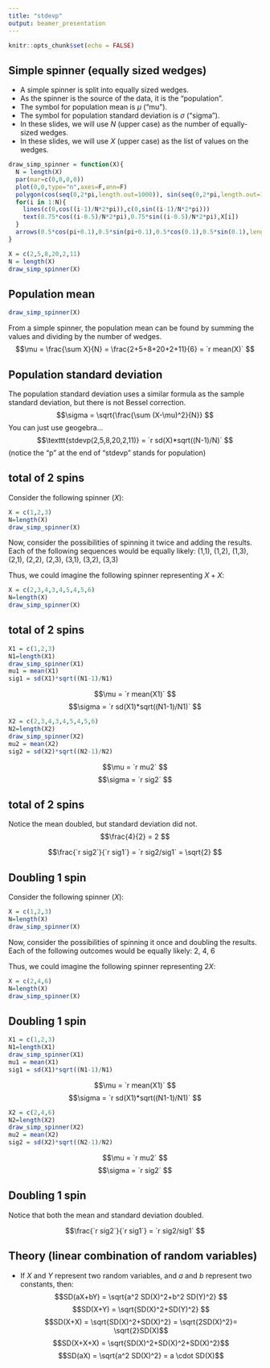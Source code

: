 ```yaml
---
title: "stdevp"
output: beamer_presentation
---
```


```r
knitr::opts_chunk$set(echo = FALSE)
```

## Simple spinner (equally sized wedges)

* A simple spinner is split into equally sized wedges. 
* As the spinner is the source of the data, it is the "population".
* The symbol for population mean is $\mu$ ("mu").
* The symbol for population standard deviation is $\sigma$ ("sigma").
* In these slides, we will use $N$ (upper case) as the number of equally-sized wedges.
* In these slides, we will use $X$ (upper case) as the list of values on the wedges.

```r
draw_simp_spinner = function(X){
  N = length(X)
  par(mar=c(0,0,0,0))
  plot(0,0,type="n",axes=F,ann=F)
  polygon(cos(seq(0,2*pi,length.out=1000)), sin(seq(0,2*pi,length.out=1000)))
  for(i in 1:N){
    lines(c(0,cos((i-1)/N*2*pi)),c(0,sin((i-1)/N*2*pi)))
    text(0.75*cos((i-0.5)/N*2*pi),0.75*sin((i-0.5)/N*2*pi),X[i])
  }
  arrows(0.5*cos(pi+0.1),0.5*sin(pi+0.1),0.5*cos(0.1),0.5*sin(0.1),length=0.1,code=2,lwd=2)
}

X = c(2,5,8,20,2,11)
N = length(X)
draw_simp_spinner(X)
```


## Population mean

```r
draw_simp_spinner(X)
```

From a simple spinner, the population mean can be found by summing the values and dividing by the number of wedges.
$$\mu = \frac{\sum X}{N} = \frac{2+5+8+20+2+11}{6} = `r mean(X)` $$

## Population standard deviation

The population standard deviation uses a similar formula as the sample standard deviation, but there is not Bessel correction.
$$\sigma = \sqrt{\frac{\sum (X-\mu)^2}{N}} $$
You can just use geogebra...
$$\texttt{stdevp(2,5,8,20,2,11)} = `r sd(X)*sqrt((N-1)/N)` $$
(notice the "p" at the end of "stdevp" stands for population)


## total of 2 spins

Consider the following spinner ($X$):

```r
X = c(1,2,3)
N=length(X)
draw_simp_spinner(X)
```

Now, consider the possibilities of spinning it twice and adding the results. Each of the following sequences would be equally likely:
(1,1), (1,2), (1,3), (2,1), (2,2), (2,3), (3,1), (3,2), (3,3)

Thus, we could imagine the following spinner representing $X+X$:

```r
X = c(2,3,4,3,4,5,4,5,6)
N=length(X)
draw_simp_spinner(X)
```

## total of 2 spins

```r
X1 = c(1,2,3)
N1=length(X1)
draw_simp_spinner(X1)
mu1 = mean(X1)
sig1 = sd(X1)*sqrt((N1-1)/N1)
```
\vspace{-30pt}
$$\mu = `r mean(X1)` $$
$$\sigma = `r sd(X1)*sqrt((N1-1)/N1)` $$

```r
X2 = c(2,3,4,3,4,5,4,5,6)
N2=length(X2)
draw_simp_spinner(X2)
mu2 = mean(X2)
sig2 = sd(X2)*sqrt((N2-1)/N2)
```
\vspace{-30pt}
$$\mu = `r mu2` $$
$$\sigma = `r sig2` $$


## total of 2 spins

Notice the mean doubled, but standard deviation did not.
$$\frac{4}{2} = 2 $$

$$\frac{`r sig2`}{`r sig1`} = `r sig2/sig1` = \sqrt{2} $$

## Doubling 1 spin

Consider the following spinner ($X$):

```r
X = c(1,2,3)
N=length(X)
draw_simp_spinner(X)
```

Now, consider the possibilities of spinning it once and doubling the results. Each of the following outcomes would be equally likely:
2, 4, 6

Thus, we could imagine the following spinner representing $2X$:

```r
X = c(2,4,6)
N=length(X)
draw_simp_spinner(X)
```

## Doubling 1 spin

```r
X1 = c(1,2,3)
N1=length(X1)
draw_simp_spinner(X1)
mu1 = mean(X1)
sig1 = sd(X1)*sqrt((N1-1)/N1)
```
\vspace{-30pt}
$$\mu = `r mean(X1)` $$
$$\sigma = `r sd(X1)*sqrt((N1-1)/N1)` $$

```r
X2 = c(2,4,6)
N2=length(X2)
draw_simp_spinner(X2)
mu2 = mean(X2)
sig2 = sd(X2)*sqrt((N2-1)/N2)
```
\vspace{-30pt}
$$\mu = `r mu2` $$
$$\sigma = `r sig2` $$

## Doubling 1 spin

Notice that both the mean and standard deviation doubled.

$$\frac{`r sig2`}{`r sig1`} = `r sig2/sig1` $$

## Theory (linear combination of random variables)

* If $X$ and $Y$ represent two random variables, and $a$ and $b$ represent two constants, then:
$$SD(aX+bY) = \sqrt{a^2 SD(X)^2+b^2 SD(Y)^2} $$
$$SD(X+Y) = \sqrt{SD(X)^2+SD(Y)^2} $$
$$SD(X+X) = \sqrt{SD(X)^2+SD(X)^2} = \sqrt{2SD(X)^2}= \sqrt{2}SD(X)$$
$$SD(X+X+X) = \sqrt{SD(X)^2+SD(X)^2+SD(X)^2}$$
$$SD(aX) = \sqrt{a^2 SD(X)^2} = a \cdot SD(X)$$
